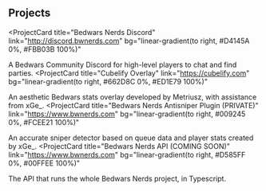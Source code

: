 ## Projects

<ProjectCard
  title="Bedwars Nerds Discord"
  link="http://discord.bwnerds.com"
  bg="linear-gradient(to right, #D4145A 0%, #FBB03B 100%)"
>
  A Bedwars Community Discord for high-level players to chat and find parties.
</ProjectCard>
<ProjectCard
  title="Cubelify Overlay"
  link="https://cubelify.com"
  bg="linear-gradient(to right, #662D8C 0%, #ED1E79 100%)"
>
  An aesthetic Bedwars stats overlay developed by Metriusz, with assistance from xGe_.
</ProjectCard>
<ProjectCard
  title="Bedwars Nerds Antisniper Plugin (PRIVATE)"
  link="https://www.bwnerds.com"
  bg="linear-gradient(to right, #009245 0%, #FCEE21 100%)"
>
  An accurate sniper detector based on queue data and player stats created by xGe_.
</ProjectCard>
<ProjectCard
  title="Bedwars Nerds API (COMING SOON)"
  link="https://www.bwnerds.com"
  bg="linear-gradient(to right, #D585FF 0%, #00FFEE 100%)"
>
  The API that runs the whole Bedwars Nerds project, in Typescript.
</ProjectCard>
